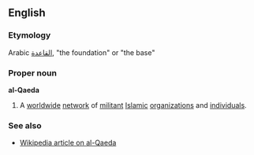 ==English==
===Etymology===
Arabic [[القاعدة]], "the foundation" or "the base"

===Proper noun===
'''al-Qaeda'''

#A [[worldwide]] [[network]] of [[militant]] [[Islamic]] [[organization]]s and [[individual]]s.

===See also===
*[[w:al-Qaeda|Wikipedia article on al-Qaeda]]